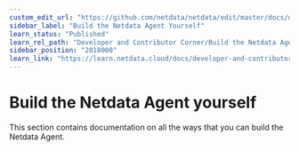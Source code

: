 ```yaml
---
custom_edit_url: "https://github.com/netdata/netdata/edit/master/docs/developer-and-contributor-corner/build-the-netdata-agent-yourself.md"
sidebar_label: "Build the Netdata Agent Yourself"
learn_status: "Published"
learn_rel_path: "Developer and Contributor Corner/Build the Netdata Agent Yourself"
sidebar_position: "2018000"
learn_link: "https://learn.netdata.cloud/docs/developer-and-contributor-corner/build-the-netdata-agent-yourself"
---
```


# Build the Netdata Agent yourself

This section contains documentation on all the ways that you can build the Netdata Agent.
